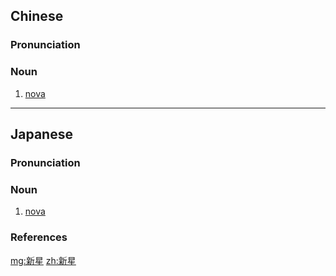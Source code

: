 ==Chinese==
{{zh-forms}}
{{wikipedia|lang=zh}}

===Pronunciation===
{{zh-pron
|m=xīnxīng
|c=san1 sing1
|cat=n
}}

===Noun===
{{zh-noun}}

# {{lb|zh|astronomy}} [[nova]]

----

==Japanese==
{{wikipedia|lang=ja}}
{{ja-kanjitab|しん|せい|yomi=o}}

===Pronunciation===
{{ja-pron|yomi=o|しんせい|acc=0|acc_ref=DJR}}

===Noun===
{{ja-noun|しんせい}}

# {{lb|ja|astronomy|sort=しんせい}} [[nova]]

===References===
<references/>

[[mg:新星]]
[[zh:新星]]